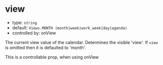 
# view

- type: `string`
- default: `Views.MONTH (month|week|work_week|day|agenda)`
- controlled by: <LinkTo kind="props" story="cal-view-change">onView</LinkTo>

The current view value of the calendar. Determines the visible 'view'.
If `view` is omitted then it is defaulted to 'month'.

This is a controllable prop, when using <LinkTo kind="props" story="cal-view-change">onView</LinkTo>

<Canvas>
  <Story id="props--view" />
</Canvas>
